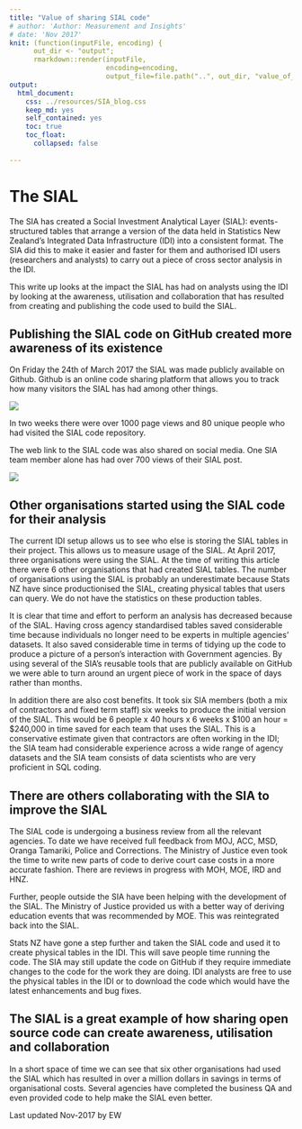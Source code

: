 ```yaml
---
title: "Value of sharing SIAL code"
# author: 'Author: Measurement and Insights'
# date: 'Nov 2017'
knit: (function(inputFile, encoding) { 
      out_dir <- "output";
      rmarkdown::render(inputFile,
                        encoding=encoding, 
                        output_file=file.path("..", out_dir, "value_of_code_sharing.html")) })
output:
  html_document:
    css: ../resources/SIA_blog.css
    keep_md: yes
    self_contained: yes
    toc: true
    toc_float: 
      collapsed: false
      
---
```


# The SIAL
The SIA has created a Social Investment Analytical Layer (SIAL): events-structured tables that arrange a version of the data held in Statistics New Zealand's Integrated Data Infrastructure (IDI) into a consistent format. The SIA did this to make it easier and faster for them and authorised IDI users (researchers and analysts) to carry out a piece of cross sector analysis in the IDI. 

This write up looks at the impact the SIAL has had on analysts using the IDI by looking at the awareness, utilisation and collaboration that has resulted from creating and publishing the code used to build the SIAL.

## Publishing the SIAL code on GitHub created more awareness of its existence

On Friday the 24th of March 2017 the SIAL was made publicly available on Github. Github is an online code sharing platform that allows you to track how many visitors the SIAL has had among other things.

<div class="jumbotron">
![](../resources/sial_visitors.png)

</div>

In two weeks there were over 1000 page views and 80 unique people who had visited the SIAL code repository.

The web link to the SIAL code was also shared on social media. One SIA team member alone has had over 700 views of their SIAL post.

<div class="jumbotron">
![](../resources/sial_linkedin.png)

</div>


## Other organisations started using the SIAL code for their analysis
The current IDI setup allows us to see who else is storing the SIAL tables in their project. This allows us to measure usage of the SIAL. At April 2017, three organisations were using the SIAL. At the time of writing this article there were 6 other organisations that had created SIAL tables. The number of organisations using the SIAL is probably an underestimate because Stats NZ have since productionised the SIAL, creating physical tables that users can query. We do not have the statistics on these production tables.

It is clear that time and effort to perform an analysis has decreased because of the SIAL. Having cross agency standardised tables saved considerable time because individuals no longer need to be experts in multiple agencies' datasets. It also saved considerable time in terms of tidying up the code to produce a picture of a person's interaction with Government agencies. By using several of the SIA's reusable tools that are publicly available on GitHub we were able to turn around an urgent piece of work in the space of days rather than months.

In addition there are also cost benefits. It took six SIA members (both a mix of contractors and fixed term staff) six weeks to produce the initial version of the SIAL. This would be 6 people x 40 hours x 6 weeks x $100 an hour = $240,000 in time saved for each team that uses the SIAL. This is a conservative estimate given that contractors are often working in the IDI; the SIA team had considerable experience across a wide range of agency datasets and the SIA team consists of data scientists who are very proficient in SQL coding.

## There are others collaborating with the SIA to improve the SIAL
The SIAL code is undergoing a business review from all the relevant agencies. To date we have received full feedback from MOJ, ACC, MSD, Oranga Tamariki, Police and Corrections. The Ministry of Justice even took the time to write new parts of code to derive court case costs in a more accurate fashion. There are reviews in progress with MOH, MOE, IRD and HNZ.

Further, people outside the SIA have been helping with the development of the SIAL. The Ministry of Justice provided us with a better way of deriving education events that was recommended by MOE. This was reintegrated back into the SIAL.

Stats NZ have gone a step further and taken the SIAL code and used it to create physical tables in the IDI. This will save people time running the code. The SIA may still update the code on GitHub if they require immediate changes to the code for the work they are doing. IDI analysts are free to use the physical tables in the IDI or to download the code which would have the latest enhancements and bug fixes.


## The SIAL is a great example of how sharing open source code can create awareness, utilisation and collaboration
In a short space of time we can see that six other organisations had used the SIAL which has resulted in over a million dollars in savings in terms of organisational costs. Several agencies have completed the business QA and even provided code to help make the SIAL even better.


Last updated Nov-2017 by EW



